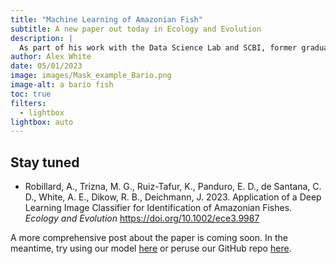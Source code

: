 ```yaml
---
title: "Machine Learning of Amazonian Fish"
subtitle: A new paper out today in Ecology and Evolution 
description: |
  As part of his work with the Data Science Lab and SCBI, former graduate student fellow Dr. Alex Robillard publishes a new machine learning model trained to identify Amazonian fish. Along side colleagues in the DSL, Dr. Robbilard built and trained the model using images captured on board fishing and research boats in the Amazon.   
author: Alex White
date: 05/01/2023
image: images/Mask_example_Bario.png
image-alt: a bario fish
toc: true
filters:
  - lightbox
lightbox: auto
---
```


## Stay tuned

* Robillard, A., Trizna, M. G., Ruiz-Tafur, K., Panduro, E. D., de Santana, C. D., White, A. E., Dikow, R. B., Deichmann, J. 2023. Application of a Deep Learning Image Classifier for Identification of Amazonian Fishes. *Ecology and Evolution* [https://doi.org/10.1002/ece3.9987](https://doi.org/10.1002/ece3.9987)

A more comprehensive post about the paper is coming soon. In the meantime, try using our model [here](https://huggingface.co/spaces/Smithsonian/amazonian_fish_classifier) or peruse our GitHub repo [here](https://github.com/sidatasciencelab/Amazonian_Fish_ML_Classifier).
